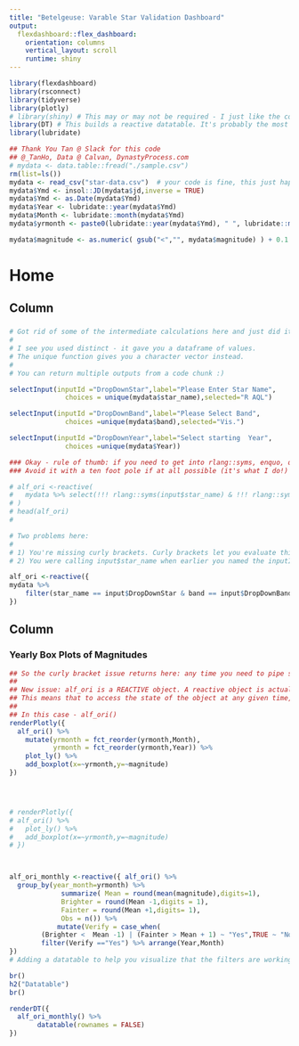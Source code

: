 ```yaml
---
title: "Betelgeuse: Varable Star Validation Dashboard"
output: 
  flexdashboard::flex_dashboard:
    orientation: columns
    vertical_layout: scroll
    runtime: shiny
---
```


```r
library(flexdashboard)
library(rsconnect)
library(tidyverse)
library(plotly)
# library(shiny) # This may or may not be required - I just like the code autocomplete
library(DT) # This builds a reactive datatable. It's probably the most common HTML table package.
library(lubridate)
```

```r
## Thank You Tan @ Slack for this code
## @_TanHo, Data @ Calvan, DynastyProcess.com
# mydata <- data.table::fread("./sample.csv")
rm(list=ls())
mydata <- read_csv("star-data.csv")  # your code is fine, this just happens to point to where I put the file
mydata$Ymd <- insol::JD(mydata$jd,inverse = TRUE)
mydata$Ymd <- as.Date(mydata$Ymd)
mydata$Year <- lubridate::year(mydata$Ymd)
mydata$Month <- lubridate::month(mydata$Ymd)
mydata$yrmonth <- paste0(lubridate::year(mydata$Ymd), " ", lubridate::month(mydata$Ymd))

mydata$magnitude <- as.numeric( gsub("<","", mydata$magnitude) ) + 0.1

```
# Home

## Column {.sidebar}


### 
```r

# Got rid of some of the intermediate calculations here and just did it in-line. 
# 
# I see you used distinct - it gave you a dataframe of values.
# The unique function gives you a character vector instead.
# 
# You can return multiple outputs from a code chunk :)

selectInput(inputId ="DropDownStar",label="Please Enter Star Name",
              choices = unique(mydata$star_name),selected="R AQL")

selectInput(inputId ="DropDownBand",label="Please Select Band",
              choices =unique(mydata$band),selected="Vis.")

selectInput(inputId ="DropDownYear",label="Select starting  Year",
              choices =unique(mydata$Year))

```

```r

### Okay - rule of thumb: if you need to get into rlang::syms, enquo, quo etc -  you are probably overcomplicating the problem!
### Avoid it with a ten foot pole if at all possible (it's what I do!) 

# alf_ori <-reactive(
#   mydata %>% select(!!! rlang::syms(input$star_name) & !!! rlang::syms(input$band)) 
# )
# head(alf_ori)
# 

# Two problems here: 
# 
# 1) You're missing curly brackets. Curly brackets let you evaluate things in a dplyr pipe and feed the end result into the original function, which in this case is the reactive function. 
# 2) You were calling input$star_name when earlier you named the inputID input$DropDownStar! [and DropDownBand!]

alf_ori <-reactive({
mydata %>% 
    filter(star_name == input$DropDownStar & band == input$DropDownBand & Year >=input$DropDownYear) 
})

```

## Column {data-width=750}

### Yearly Box Plots of Magnitudes

```r

## So the curly bracket issue returns here: any time you need to pipe something in the middle of another function, curly is required (in this case, wrapping the renderPlotly.)
## 
## New issue: alf_ori is a REACTIVE object. A reactive object is actually a FUNCTION that outputs a specific object based on other conditions in the app - in this case, based on your input filters. 
## This means that to access the state of the object at any given time, you need to call it as a function - i.e. with brackets after the name. 
## 
## In this case - alf_ori()
renderPlotly({
  alf_ori() %>%
    mutate(yrmonth = fct_reorder(yrmonth,Month),
           yrmonth = fct_reorder(yrmonth,Year)) %>%
    plot_ly() %>%
    add_boxplot(x=~yrmonth,y=~magnitude)
})




# renderPlotly({
# alf_ori() %>% 
#   plot_ly() %>%
#   add_boxplot(x=~yrmonth,y=~magnitude)  
# })



alf_ori_monthly <-reactive({ alf_ori() %>%
  group_by(year_month=yrmonth) %>%
             summarize( Mean = round(mean(magnitude),digits=1),
             Brighter = round(Mean -1,digits = 1),
             Fainter = round(Mean +1,digits= 1),
             Obs = n()) %>% 
            mutate(Verify = case_when(
        (Brighter <  Mean -1) | (Fainter > Mean + 1) ~ "Yes",TRUE ~ "No")) %>%
        filter(Verify =="Yes") %>% arrange(Year,Month)
})
# Adding a datatable to help you visualize that the filters are working correctly.

br()
h2("Datatable")
br()

renderDT({
  alf_ori_monthly() %>% 
       datatable(rownames = FALSE) 
})
```
```r

```

